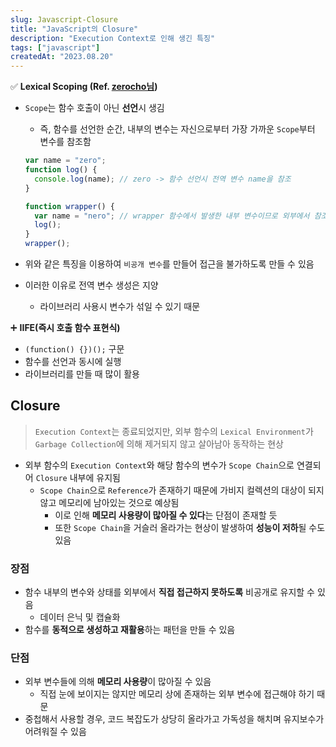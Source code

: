 ```yaml
---
slug: Javascript-Closure
title: "JavaScript의 Closure"
description: "Execution Context로 인해 생긴 특징"
tags: ["javascript"]
createdAt: "2023.08.20"
---
```


✅ **Lexical Scoping (Ref. [zerocho님](https://www.zerocho.com/category/Javascript/post/5740531574288ebc5f2ba97e))**

- `Scope`는 함수 호출이 아닌 **선언**시 생김

  - 즉, 함수를 선언한 순간, 내부의 변수는 자신으로부터 가장 가까운 `Scope`부터 변수를 참조함

  ```js showLineNumbers
  var name = "zero";
  function log() {
    console.log(name); // zero -> 함수 선언시 전역 변수 name을 참조
  }

  function wrapper() {
    var name = "nero"; // wrapper 함수에서 발생한 내부 변수이므로 외부에서 참조 불가
    log();
  }
  wrapper();
  ```

- 위와 같은 특징을 이용하여 `비공개 변수`를 만들어 접근을 불가하도록 만들 수 있음
- 이러한 이유로 전역 변수 생성은 지양
  - 라이브러리 사용시 변수가 섞일 수 있기 때문

➕ **IIFE(즉시 호출 함수 표현식)**

- `(function() {})();` 구문
- 함수를 선언과 동시에 실행
- 라이브러리를 만들 때 많이 활용

## Closure

> `Execution Context`는 종료되었지만, 외부 함수의 `Lexical Environment`가 `Garbage Collection`에 의해 제거되지 않고 살아남아 동작하는 현상

- 외부 함수의 `Execution Context`와 해당 함수의 변수가 `Scope Chain`으로 연결되어 `Closure` 내부에 유지됨
  - `Scope Chain`으로 `Reference`가 존재하기 때문에 가비지 컬렉션의 대상이 되지 않고 메모리에 남아있는 것으로 예상됨
    - 이로 인해 **메모리 사용량이 많아질 수 있다**는 단점이 존재할 듯
    - 또한 `Scope Chain`을 거슬러 올라가는 현상이 발생하여 **성능이 저하**될 수도 있음

### 장점

- 함수 내부의 변수와 상태를 외부에서 **직접 접근하지 못하도록** 비공개로 유지할 수 있음
  - 데이터 은닉 및 캡슐화
- 함수를 **동적으로 생성하고 재활용**하는 패턴을 만들 수 있음

### 단점

- 외부 변수들에 의해 **메모리 사용량**이 많아질 수 있음
  - 직접 눈에 보이지는 않지만 메모리 상에 존재하는 외부 변수에 접근해야 하기 때문
- 중첩해서 사용할 경우, 코드 복잡도가 상당히 올라가고 가독성을 해치며 유지보수가 어려워질 수 있음
